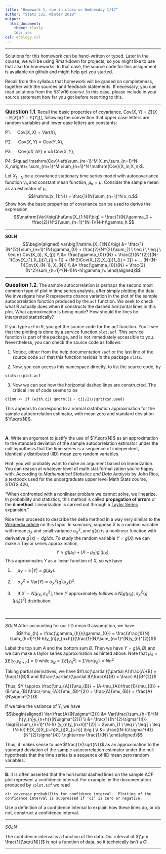 ```yaml
---
title: "Homework 1, due in class on Wednesday 1/17"
author: "Stats 531, Winter 2018"
output:
  html_document:
    theme: flatly
    toc: yes
csl: ecology.csl
---
```


\newcommand\prob{\mathbb{P}}
\newcommand\E{\mathbb{E}}
\newcommand\var{\mathrm{Var}}
\newcommand\cov{\mathrm{Cov}}

-----------

Solutions for this homework can be hand-written or typed. Later in the course, we will be using Rmarkdown for projects, so you might like to use that also for homeworks. In that case, the source code for this assignment is available on github and might help get you started. 

Recall from the syllabus that homework will be graded on completeness, together with the sources and feedback statements. If necessary, you can read solutions from the 531w16 course. In this case, please include in your source statement how far you got before resorting to this.

--------

**<big>Question 1.1</big>**. Recall the basic properties of covariance, $\cov(X,Y) = E\big[(X-\E[X])(Y-\E[Y])\big]$, following the convention that upper case letters are random variables and lower case letters are constants:

P1. $\quad \cov(X,X)= \var(X)$,

P2. $\quad \cov(X,Y)=\cov(Y,X)$,

P3. $\quad \cov(aX,bY)= ab\,\cov(X,Y)$,

P4. $\quad \cov\left(\sum_{m=1}^M X_m,\sum_{n=1}^N X_n\right)= \sum_{m=1}^M \sum_{n=1}^N \cov(X_m,X_n)$.

Let $X_{1:N}$ be a covariance stationary time series model with autocovariance function $\gamma_h$ and constant mean function, $\mu_n=\mu$. Consider the sample mean as an estimator of $\mu$,
$$\hat\mu(x_{1:N}) = \frac{1}{N}\sum_{n=1}^N x_n.$$
Show how the basic properties of covariance can be used to derive the expression,
$$\var\big(\hat\mu(X_{1:N})\big) = \frac{1}{N}\gamma_0 + \frac{2}{N^2}\sum_{h=1}^{N-1}(N-h)\gamma_h.$$

-------------------

**SOLN**
$$\begin{aligned} 
var\big(\hat\mu(X_{1:N})\big) &= \frac{1}{N^{2}}\sum_{n=1}^{N}\gamma_{0} + \frac{2}{N^{2}}\sum_{1 \ \leq i \ \leq j \ \leq n} Cov(X_{i}, X_{j}) \\
&= \frac{\gamma_{0}}{N} + \frac{2}{N^{2}}[(N-1)Cov(X_{1},X_{j})1_{[j > 1]} + (N-2)Cov(X_{2},X_{j})1_{[j > 2]} + ... (N-(N-1))Cov(X_{N-1}, X_{N}) \\
&= \frac{\gamma_{0}}{N} + \frac{2}{N^2}\sum_{h=1}^{N-1}(N-h)\gamma_h.
\end{aligned}$$

-------------------

**<big>Question 1.2</big>**.  The sample autocorrelation is perhaps the second most common type of plot in time series analysis, after simply plotting the data. We investigate how R represents chance variation in the plot of the sample autocorrelation function produced by the `acf` function.  We seek to check what R actually does when it constructs the dashed horizontal lines in this plot. What approximation is being made? How should the lines be interpreted statistically?

If you type `acf` in R, you get the source code for the acf function. You'll see that the plotting is done by a service function `plot.acf`. This service function is part of the package, and is not immediately accessible to you. Nevertheless, you can check the source code as follows:

1.  Notice, either from the help documentation `?acf` or the last line of the source code `acf` that this function resides in the package `stats`.

2. Now, you can access this namespace directly, to list the source code, by
```
stats:::plot.acf
```

3. Now we can see how the horizontal dashed lines are constructed. The critical line of code seems to be
```
clim0 <- if (with.ci) qnorm((1 + ci)/2)/sqrt(x$n.used)
```
This appears to correspond to a normal distribution approximation for the sample autocorrelation estimator, with mean zero and standard deviation $1/\sqrt{N}$.

<br>

**A**. Write an argument to justify the use of $1/\sqrt{N}$ as an approximation to the standard deviation of the sample autocorrelation estimator under the null hypothesis that the time series is a sequence of independent, identically distributed (IID) mean zero random variables. 

Hint: you will probably want to make an argument based on linearization. You can reason at whatever level of math stat formalization you're happy with. According to  *Mathematical Statistics and Data Analysis* by John Rice, a textbook used for the undergraduate upper level Math Stats course, STATS 426,

"When confronted with a nonlinear problem we cannot solve, we linearize. In probability and statistics, this method is called **propagation of errors** or the **$\delta$ method**. Linearization is carried out through a [Taylor Series](https://en.wikipedia.org/wiki/Taylor_series) expansion."

Rice then proceeds to describe the delta method in a way very similar to the [Wikipedia article](https://en.wikipedia.org/wiki/Delta_method) on this topic. In summary, suppose $X$ is a random variable with mean $\mu^{}_X$ and small variance $\sigma^2_X$, and $g(x)$ is a nonlinear function with derivative $g^\prime(x)=dg/dx$. To study the random variable $Y=g(X)$ we can make a Taylor series approximation,
$$ Y \approx g(\mu^{}_X) + (X-\mu^{}_X) g^\prime(\mu^{}_X).$$
This approximates $Y$ as a linear function of $X$, so we have

1.  $\quad \mu^{}_Y = \E[Y]\approx g(\mu^{}_X)$.

2.  $\quad \sigma^2_Y = \var(Y) \approx \sigma^2_X \big\{g^\prime(\mu^{}_X)\big\}^2$.

3. $\quad$If $X\sim N\big[\mu^{}_X,\sigma_X^2\big]$, then $Y$ approximately follows a $N\big[g(\mu^{}_X), \sigma^2_X \big\{g^\prime(\mu^{}_X)\big\}^2\big]$ distribution.

<br>

----------------------


*SOLN*
After accounting for our IID mean 0 assumption, we have $$\rho_{h} = \frac{\gamma_{h}}{\gamma_{0}} = \frac{\frac{1}{N} \sum_{h=1}^{N-h}y_{n}y_{n+h}}{\frac{1}{N}\sum_{n=1}^{N}y_{n}^{2}}$$ 

Label the top sum $A$ and the bottom sum $B$. Then we have $Y=g(A, B)$ and we can make a taylor series approximation as hinted above.
Note that $\mu_{A} = \sum E[y_{n}y_{n+h}] = 0$ while $\mu_{B} = \sum E[y_{n}^2] = \sum Var(y_{n}) = N\sigma^{2}$

Taking partial derivatives, we have $\frac{\partial}{\partial A}\frac{A}{B} = \frac{1}{B}$ and $\frac{\partial}{\partial B}\frac{A}{B} = \frac{-A}{B^{2}}$

Thus, $Y \approx \frac{\mu_{A}}{\mu_{B}} + (A-\mu_{A})\frac{1}{\mu_{B}} + (B-\mu_{B})\frac{-\mu_{A}}{\mu_{B}^{2}} = \frac{A}{\mu_{B}} = \frac{A}{N\sigma^{2}}$

If we take the variance of Y, we have 
$$\begin{aligned} Var(\frac{A}{N\sigma^{2}})  &= Var(\frac{\sum_{h=1}^{N-h}y_{n}y_{n+h}}{N\sigma^{2}})  \\
&= \frac{1}{N^{2}\sigma^{4}} \big(E[\sum_{n=1}^{N-h} (y_{n}y_{n+h})^{2}] + 2\sum_{1 \ \leq i \ \leq j \ \leq (N-h)} E[X_{i}X_{i+h}X_{j}X_{j+h}] \big ) \\
&= \frac{(N-h)\sigma^{4}}{N^{2}\sigma^{4}} \rightarrow \frac{1}{N} \end{aligned}$$

Thus, it makes sense to use $\frac{1}{\sqrt{N}}$ as an approximation to the standard deviation of the sample autocorrelation estimator under the null hypothesis that the time series is a sequence of IID mean zero random variables. 

----------------------


**B**. It is often asserted that the horizontal dashed lines on the sample ACF plot represent a confidence interval. For example, in the documentation produced by `?plot.acf` we read

```
ci: coverage probability for confidence interval.  Plotting of the confidence interval is suppressed if ‘ci’ is zero or negative.
```

Use a definition of a confidence interval to explain how these lines do, or do not, construct a confidence interval. 


----------------------

*SOLN*

The confidence interval is a function of the data. Our interval of $[\pm \frac{1}{\sqrt{N}}]$ is not a function of data, so it technically isn't a CI.


----------------------